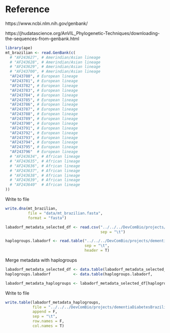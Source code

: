 
# Reference

https://www.ncbi.nlm.nih.gov/genbank/

https://jhudatascience.org/AnVIL_Phylogenetic-Techniques/downloading-the-sequences-from-genbank.html

```r
library(ape)
mt_brazilian <- read.GenBank(c(
  # "AF243627", # Amerindian/Asian lineage
  # "AF243628", # Amerindian/Asian lineage
  # "AF243629", # Amerindian/Asian lineage
  # "AF243700", # Amerindian/Asian lineage 
  "AF243780", # European lineage
  "AF243781", # European lineage
  "AF243782", # European lineage
  "AF243783", # European lineage
  "AF243784", # European lineage
  "AF243785", # European lineage
  "AF243786", # European lineage
  "AF243787", # European lineage
  "AF243788", # European lineage
  "AF243789", # European lineage
  "AF243790", # European lineage
  "AF243791", # European lineage 
  "AF243792", # European lineage     
  "AF243793", # European lineage   
  "AF243794", # European lineage   
  "AF243795", # European lineage 
  "AF243796"  # European lineage
  # "AF243634", # African lineage 
  # "AF243635", # African lineage 
  # "AF243636", # African lineage 
  # "AF243637", # African lineage 
  # "AF243638", # African lineage 
  # "AF243639", # African lineage 
  # "AF243640"  # African lineage 
))
```

Write to file

```r
write.dna(mt_brazilian, 
          file = "data/mt_brazilian.fasta", 
          format = "fasta")
```

```r
labadorf_metadata_selected_df <- read.csv("../../../DevComBio/projects/dementiaDiabetesBrazilian/papers/chaves_2019/data/labadorf_metadata_selected_df.txt",
                                          sep = "\t")

haplogroups.labadorf <- read.table("../../../DevComBio/projects/dementiaDiabetesBrazilian/papers/chaves_2019/haplogroups/haplogroups.extended.csv",
                                   sep = "\t", 
                                   header = T)
```

Merge metadata with haplogroups

```r
labadorf_metadata_selected_df <- data.table(labadorf_metadata_selected_df, key = "manual_sample_id") 
haplogroups.labadorf          <- data.table(haplogroups.labadorf,          key = "SampleID")

labadorf_metadata_haplogroups <- labadorf_metadata_selected_df[haplogroups.labadorf]
```

Write to file

```r
write.table(labadorf_metadata_haplogroups,
            file = "../../../DevComBio/projects/dementiaDiabetesBrazilian/papers/chaves_2019/data/labadorf_metadata_haplogroups.txt",
            append = F,
            sep = "\t",
            row.names = F,
            col.names = T)
```



